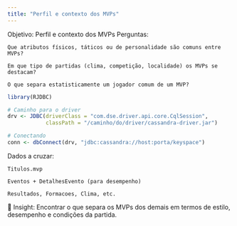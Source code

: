 ```yaml
---
title: "Perfil e contexto dos MVPs"
---
```


Objetivo: Perfil e contexto dos MVPs
Perguntas:

    Que atributos físicos, táticos ou de personalidade são comuns entre MVPs?

    Em que tipo de partidas (clima, competição, localidade) os MVPs se destacam?

    O que separa estatisticamente um jogador comum de um MVP?

```r
library(RJDBC)

# Caminho para o driver
drv <- JDBC(driverClass = "com.dse.driver.api.core.CqlSession", 
            classPath = "/caminho/do/driver/cassandra-driver.jar")

# Conectando
conn <- dbConnect(drv, "jdbc:cassandra://host:porta/keyspace")

```

Dados a cruzar:

    Titulos.mvp

    Eventos + DetalhesEvento (para desempenho)

    Resultados, Formacoes, Clima, etc.

📌 Insight: Encontrar o que separa os MVPs dos demais em termos de estilo, desempenho e condições da partida.